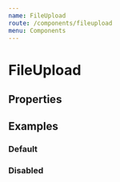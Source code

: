 ```yaml
---
name: FileUpload
route: /components/fileupload
menu: Components
---
```




# FileUpload

## Properties

<PropsTable of={FileUpload} />

## Examples

### Default

<Playground>
  <FileUpload
    label="Avatar"
    hint="Files must be <200MB"
    required
  />
</Playground>

### Disabled

<Playground>
  <FileUpload
    label="Avatar"
    hint="Files must be <200MB"
    disabled
  />
</Playground>
